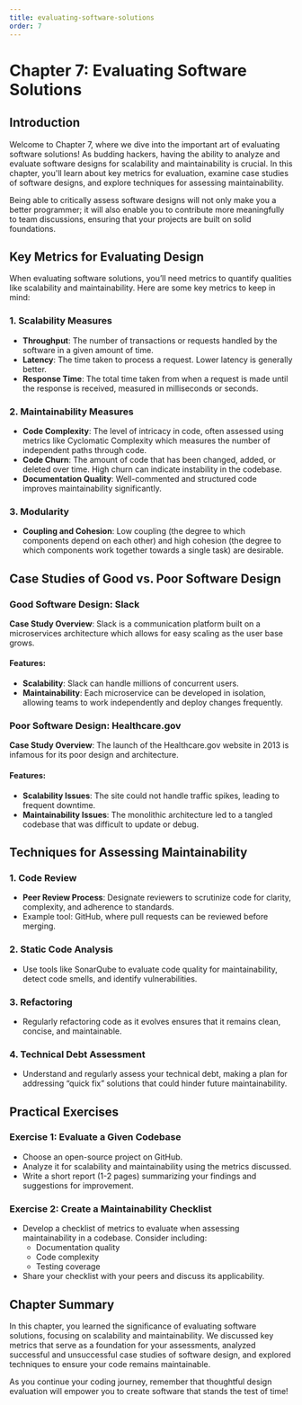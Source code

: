 ```yaml
---
title: evaluating-software-solutions
order: 7
---
```


# Chapter 7: Evaluating Software Solutions

## Introduction
Welcome to Chapter 7, where we dive into the important art of evaluating software solutions! As budding hackers, having the ability to analyze and evaluate software designs for scalability and maintainability is crucial. In this chapter, you'll learn about key metrics for evaluation, examine case studies of software designs, and explore techniques for assessing maintainability. 

Being able to critically assess software designs will not only make you a better programmer; it will also enable you to contribute more meaningfully to team discussions, ensuring that your projects are built on solid foundations.

## Key Metrics for Evaluating Design

When evaluating software solutions, you’ll need metrics to quantify qualities like scalability and maintainability. Here are some key metrics to keep in mind:

### 1. Scalability Measures
- **Throughput**: The number of transactions or requests handled by the software in a given amount of time.
- **Latency**: The time taken to process a request. Lower latency is generally better.
- **Response Time**: The total time taken from when a request is made until the response is received, measured in milliseconds or seconds.

### 2. Maintainability Measures
- **Code Complexity**: The level of intricacy in code, often assessed using metrics like Cyclomatic Complexity which measures the number of independent paths through code.
- **Code Churn**: The amount of code that has been changed, added, or deleted over time. High churn can indicate instability in the codebase.
- **Documentation Quality**: Well-commented and structured code improves maintainability significantly.

### 3. Modularity
- **Coupling and Cohesion**: Low coupling (the degree to which components depend on each other) and high cohesion (the degree to which components work together towards a single task) are desirable.

## Case Studies of Good vs. Poor Software Design

### Good Software Design: Slack
**Case Study Overview**: 
Slack is a communication platform built on a microservices architecture which allows for easy scaling as the user base grows.

#### Features:
- **Scalability**: Slack can handle millions of concurrent users.
- **Maintainability**: Each microservice can be developed in isolation, allowing teams to work independently and deploy changes frequently.

### Poor Software Design: Healthcare.gov
**Case Study Overview**: 
The launch of the Healthcare.gov website in 2013 is infamous for its poor design and architecture.

#### Features:
- **Scalability Issues**: The site could not handle traffic spikes, leading to frequent downtime.
- **Maintainability Issues**: The monolithic architecture led to a tangled codebase that was difficult to update or debug.

## Techniques for Assessing Maintainability

### 1. Code Review
- **Peer Review Process**: Designate reviewers to scrutinize code for clarity, complexity, and adherence to standards.
- Example tool: GitHub, where pull requests can be reviewed before merging.

### 2. Static Code Analysis
- Use tools like SonarQube to evaluate code quality for maintainability, detect code smells, and identify vulnerabilities.

### 3. Refactoring
- Regularly refactoring code as it evolves ensures that it remains clean, concise, and maintainable.

### 4. Technical Debt Assessment
- Understand and regularly assess your technical debt, making a plan for addressing “quick fix” solutions that could hinder future maintainability.

## Practical Exercises

### Exercise 1: Evaluate a Given Codebase
- Choose an open-source project on GitHub.
- Analyze it for scalability and maintainability using the metrics discussed.
- Write a short report (1-2 pages) summarizing your findings and suggestions for improvement.

### Exercise 2: Create a Maintainability Checklist
- Develop a checklist of metrics to evaluate when assessing maintainability in a codebase. Consider including:
  - Documentation quality
  - Code complexity
  - Testing coverage
- Share your checklist with your peers and discuss its applicability.

## Chapter Summary
In this chapter, you learned the significance of evaluating software solutions, focusing on scalability and maintainability. We discussed key metrics that serve as a foundation for your assessments, analyzed successful and unsuccessful case studies of software design, and explored techniques to ensure your code remains maintainable. 

As you continue your coding journey, remember that thoughtful design evaluation will empower you to create software that stands the test of time!